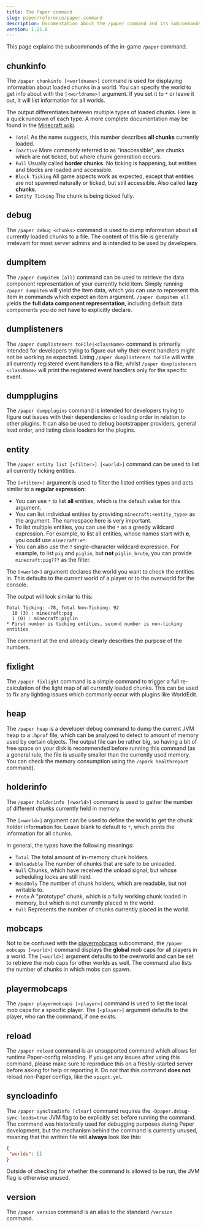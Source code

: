```yaml
---
title: The Paper command
slug: paper/reference/paper-command
description: Documentation about the /paper command and its subcommands.
version: 1.21.8
---
```


This page explains the subcommands of the in-game `/paper` command.

## chunkinfo
The `/paper chunkinfo [<worldname>]` command is used for displaying information about loaded chunks in a world.
You can specify the world to get info about with the `[<worldname>]` argument. If you set it to `*` or leave it
out, it will list information for all worlds.

The output differentiates between multiple types of loaded chunks. Here is a quick rundown of each type.
A more complete documentation may be found in the [Minecraft wiki](https://minecraft.wiki/w/Chunk).

- `Total` As the name suggests, this number describes **all chunks** currently loaded.
- `Inactive` More commonly referred to as "inaccessible", are chunks which are not ticked, but where chunk generation occurs.
- `Full` Usually called **border chunks**. No ticking is happening, but entities and blocks are loaded and accessible.
- `Block Ticking` All game aspects work as expected, except that entities are not spawned naturally or ticked, but still accessible. Also called **lazy chunks**.
- `Entity Ticking` The chunk is being ticked fully.

## debug
The `/paper debug <chunks>` command is used to dump information about all currently loaded chunks to a file. The content
of this file is generally irrelevant for most server admins and is intended to be used by developers.

## dumpitem
The `/paper dumpitem [all]` command can be used to retrieve the data component representation of your currently held
item. Simply running `/paper dumpitem` will yield the item data, which you can use to represent this item in
commands which expect an item argument. `/paper dumpitem all` yields the **full data component representation**,
including default data components you do not have to explicitly declare.

## dumplisteners
The `/paper dumplisteners toFile|<className>` command is primarily intended for developers trying to figure out why
their event handlers might not be working as expected. Using `/paper dumplisteners toFile` will write all
currently registered event handlers to a file, whilst `/paper dumplisteners <className>` will print the registered
event handlers only for the specific event.

## dumpplugins
The `/paper dumpplugins` command is intended for developers trying to figure out issues with their dependencies or
loading order in relation to other plugins. It can also be used to debug bootstrapper providers, general load order,
and listing class loaders for the plugins.

## entity
The `/paper entity list [<filter>] [<world>]` command can be used to list all currently ticking entities.

The `[<filter>]` argument is used to filter the listed entities types and acts similar to a **regular expression**:
- You can use `*` to list **all** entities, which is the default value for this argument.
- You can list individual entities by providing `minecraft:<entity_type>` as the argument. The namespace here is very important.
- To list multiple entities, you can use the `*` as a greedy wildcard expression. For example, to list all entities,
  whose names start with **e**, you could use `minecraft:e*`.
- You can also use the `?` single-character wildcard expression. For example, to list `pig` and `piglin`, but **not**
  `piglin_brute`, you can provide `minecraft:pig???` as the filter.

The `[<world>]` argument declares the world you want to check the entities in. This defaults to the current world
of a player or to the overworld for the console.

The output will look similar to this:

```
Total Ticking: -78, Total Non-Ticking: 92
  10 (3) : minecraft:pig
  1 (0) : minecraft:piglin
* First number is ticking entities, second number is non-ticking entities
```

The comment at the end already clearly describes the purpose of the numbers.

## fixlight
The `/paper fixlight` command is a simple command to trigger a full re-calculation of the light map of all currently
loaded chunks. This can be used to fix any lighting issues which commonly occur with plugins like WorldEdit.

## heap
The `/paper heap` is a developer debug command to dump the current JVM heap to a `.hprof` file, which can be analyzed
to detect to amount of memory used by certain objects. The output file can be rather big, so having a bit of free
space on your disk is recommended before running this command (as a general rule, the file is usually smaller
than the currently used memory. You can check the memory consumption using the `/spark healthreport` command).

## holderinfo
The `/paper holderinfo [<world>]` command is used to gather the number of different chunks currently held in memory.

The `[<world>]` argument can be used to define the world to get the chunk holder information for. Leave blank to
default to `*`, which prints the information for all chunks.

In general, the types have the following meanings:
- `Total` The total amount of in-memory chunk holders.
- `Unloadable` The number of chunks that are safe to be unloaded.
- `Null` Chunks, which have received the unload signal, but whose scheduling locks are still held.
- `ReadOnly` The number of chunk holders, which are readable, but not writable to.
- `Proto` A "prototype" chunk, which is a fully working chunk loaded in memory, but which is not currently placed in the world.
- `Full` Represents the number of chunks currently placed in the world.

## mobcaps
Not to be confused with the [playermobcaps](#playermobcaps) subcommand, the `/paper mobcaps [<world>]` command displays
the **global** mob caps for all players in a world. The `[<world>]` argument defaults to the overworld and
can be set to retrieve the mob caps for other worlds as well. The command also lists the number of
chunks in which mobs can spawn.

## playermobcaps
The `/paper playermobcaps [<player>]` command is used to list the local mob caps for a specific player. The `[<player>]`
argument defaults to the player, who ran the command, if one exists.

## reload
The `/paper reload` command is an unsupported command which allows for runtime Paper-config reloading. If you get any issues
after using this command, please make sure to reproduce this on a freshly-started server before asking for help or
reporting it. Do not that this command **does not** reload non-Paper configs, like the `spigot.yml`.

## syncloadinfo
The `/paper syncloadinfo [clear]` command requires the `-Dpaper.debug-sync-loads=true` JVM flag to be explicitly set
before running the command. The command was historically used for debugging purposes during Paper development, but
the mechanism behind the command is currently unused, meaning that the written file will **always** look
like this:

```json
{
 "worlds": []
}
```

Outside of checking for whether the command is allowed to be run, the JVM flag is otherwise unused.

## version
The `/paper version` command is an alias to the standard `/version` command.
